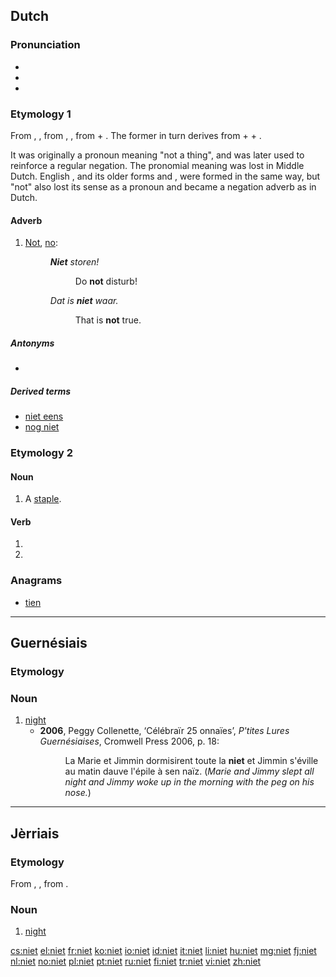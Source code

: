 ==Dutch==

===Pronunciation===
* {{rhymes|it|lang=nl}}
* {{audio|Nl-niet.ogg|audio}}
* {{IPA|/nit/|lang=nl}}

===Etymology 1===
From {{etyl|dum|nl}} {{term|niwet|lang=dum}}, {{term|niet|lang=dum}}, from {{etyl|odt|nl}} {{recons|niowiht|lang=odt}}, {{term|niewiht|lang=odt}}, from {{term|nio||never|lang=odt}} + {{term|wiht||thing, creature|lang=odt}}. The former in turn derives from {{etyl|gem-pro|nl}} {{recons|ne||not|lang=gem-pro}} + {{recons|aiw-||ever|lang=gem-pro}} + {{recons|wiht-||thing|lang=gem-pro}}.

It was originally a pronoun meaning "not a thing", and was later used to reinforce a regular negation. The pronomial meaning was lost in Middle Dutch. English {{term|not|lang=en}}, and its older forms {{term|naught|lang=en}} and {{term|nought|lang=en}}, were formed in the same way, but "not" also lost its sense as a pronoun and became a negation adverb as in Dutch.

====Adverb====
{{nl-adv}}

# [[not|Not]], [[no]]: {{non-gloss definition|used to express negation.}}
#: '''''Niet''' storen!''
#:: Do '''not''' disturb!
#: ''Dat is '''niet''' waar.''
#:: That is '''not''' true.

=====Antonyms=====
* {{l|nl|wel}}

=====Derived terms=====
* [[niet eens]]
* [[nog niet]]

===Etymology 2===
{{rfe|lang=nl}}

====Noun====
{{nl-noun|f|nieten|nietje}}

# A [[staple]].

====Verb====
{{head|nl}}

# {{nl-verb form of|p=123|n=sg|t=pres|m=ind|nieten}}
# {{nl-verb form of|m=imp|nieten}}

===Anagrams===
* [[tien#Dutch|tien]]

----

==Guernésiais==

===Etymology===
{{rfe|lang=roa-grn}}

===Noun===
{{roa-grn-noun|f}}

# [[night]]
#* '''2006''', Peggy Collenette, ‘Célébraïr 25 onnaïes’, ''P'tites Lures Guernésiaises'', Cromwell Press 2006, p. 18:
#*: La Marie et Jimmin dormisirent toute la '''niet''' et Jimmin s'éville au matin dauve l'épile à sen naïz. (''Marie and Jimmy slept all night and Jimmy woke up in the morning with the peg on his nose.'')

----

==Jèrriais==

===Etymology===
From {{etyl|fro|roa-jer}} {{term|noit|lang=fro}}, {{term|nuit|lang=fro}}, from {{etyl|la|roa-jer}} {{term|nox|lang=la}}.

===Noun===
{{roa-jer-noun|f}}

# [[night]]

[[cs:niet]]
[[el:niet]]
[[fr:niet]]
[[ko:niet]]
[[io:niet]]
[[id:niet]]
[[it:niet]]
[[li:niet]]
[[hu:niet]]
[[mg:niet]]
[[fj:niet]]
[[nl:niet]]
[[no:niet]]
[[pl:niet]]
[[pt:niet]]
[[ru:niet]]
[[fi:niet]]
[[tr:niet]]
[[vi:niet]]
[[zh:niet]]